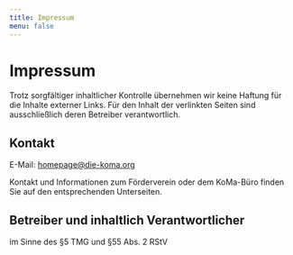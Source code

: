 ```yaml
---
title: Impressum
menu: false
---
```



# Impressum

Trotz sorgfältiger inhaltlicher Kontrolle übernehmen wir keine Haftung für die Inhalte externer Links. Für den Inhalt der verlinkten Seiten sind ausschließlich deren Betreiber verantwortlich.

## Kontakt

E-Mail: homepage@die-koma.org

Kontakt und Informationen zum Förderverein oder dem KoMa-Büro finden Sie auf den entsprechenden Unterseiten.

## Betreiber und inhaltlich Verantwortlicher

im Sinne des §5 TMG und §55 Abs. 2 RStV

<Address of="uschi" />

